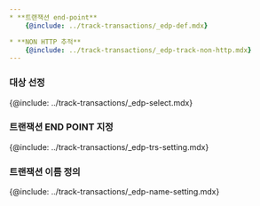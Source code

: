 ```yaml
---
* **트랜잭션 end-point**  
    {@include: ../track-transactions/_edp-def.mdx} 

* **NON HTTP 추적**  
    {@include: ../track-transactions/_edp-track-non-http.mdx} 
---
```


### 대상 선정

{@include: ../track-transactions/_edp-select.mdx}

### 트랜잭션 END POINT 지정

{@include: ../track-transactions/_edp-trs-setting.mdx}

### 트랜잭션 이름 정의

{@include: ../track-transactions/_edp-name-setting.mdx}

<!--
### 플러그인 사용

{@include: ../track-transactions/_edp-plugin.mdx}
-->
